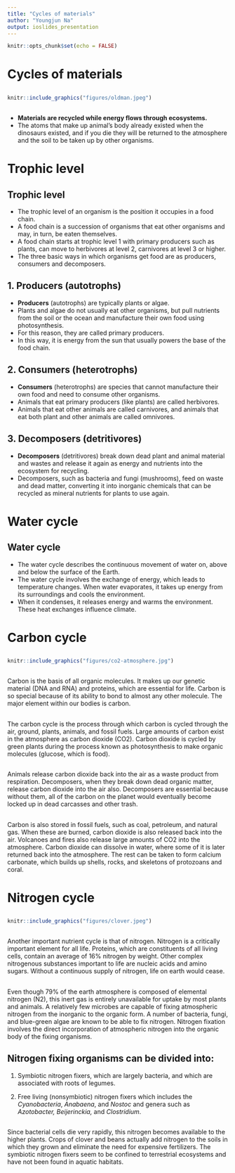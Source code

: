```yaml
---
title: "Cycles of materials"
author: "Youngjun Na"
output: ioslides_presentation
---
```


```r
knitr::opts_chunk$set(echo = FALSE)
```

# Cycles of materials   

##
```r
knitr::include_graphics("figures/oldman.jpeg")
```

##
- **Materials are recycled while energy flows through ecosystems.**
- The atoms that make up animal's body already existed when the dinosaurs existed, and if you die they will be returned to the atmosphere and the soil to be taken up by other organisms.

# Trophic level
## Trophic level
- The trophic level of an organism is the position it occupies in a food chain. 
- A food chain is a succession of organisms that eat other organisms and may, in turn, be eaten themselves. 
- A food chain starts at trophic level 1 with primary producers such as plants, can move to herbivores at level 2, carnivores at level 3 or higher.
- The three basic ways in which organisms get food are as producers, consumers and decomposers.

## 1. Producers (autotrophs) 
- **Producers** (autotrophs) are typically plants or algae. 
- Plants and algae do not usually eat other organisms, but pull nutrients from the soil or the ocean and manufacture their own food using photosynthesis. 
- For this reason, they are called primary producers. 
- In this way, it is energy from the sun that usually powers the base of the food chain.


## 2. Consumers (heterotrophs) 
- **Consumers** (heterotrophs) are species that cannot manufacture their own food and need to consume other organisms. 
- Animals that eat primary producers (like plants) are called herbivores. 
- Animals that eat other animals are called carnivores, and animals that eat both plant and other animals are called omnivores.

## 3. Decomposers (detritivores) 
- **Decomposers** (detritivores) break down dead plant and animal material and wastes and release it again as energy and nutrients into the ecosystem for recycling. 
- Decomposers, such as bacteria and fungi (mushrooms), feed on waste and dead matter, converting it into inorganic chemicals that can be recycled as mineral nutrients for plants to use again.

# Water cycle
## Water cycle
- The water cycle describes the continuous movement of water on, above and below the surface of the Earth. 
- The water cycle involves the exchange of energy, which leads to temperature changes. When water evaporates, it takes up energy from its surroundings and cools the environment. 
- When it condenses, it releases energy and warms the environment. These heat exchanges influence climate.

# Carbon cycle
## 
```r
knitr::include_graphics("figures/co2-atmosphere.jpg")
```

##
Carbon is the basis of all organic molecules. It makes up our genetic material (DNA and RNA) and proteins, which are essential for life. Carbon is so special because of its ability to bond to almost any other molecule. The major element within our bodies is carbon.

##
The carbon cycle is the process through which carbon is cycled through the air, ground, plants, animals, and fossil fuels. Large amounts of carbon exist in the atmosphere as carbon dioxide (CO2). Carbon dioxide is cycled by green plants during the process known as photosynthesis to make organic molecules (glucose, which is food).

##
Animals release carbon dioxide back into the air as a waste product from respiration. Decomposers, when they break down dead organic matter, release carbon dioxide into the air also. Decomposers are essential because without them, all of the carbon on the planet would eventually become locked up in dead carcasses and other trash. 

##
Carbon is also stored in fossil fuels, such as coal, petroleum, and natural gas. When these are burned, carbon dioxide is also released back into the air. Volcanoes and fires also release large amounts of CO2 into the atmosphere. Carbon dioxide can dissolve in water, where some of it is later returned back into the atmosphere. The rest can be taken to form calcium carbonate, which builds up shells, rocks, and skeletons of protozoans and coral.

# Nitrogen cycle

##
```r
knitr::include_graphics("figures/clover.jpeg")
```

##
Another important nutrient cycle is that of nitrogen. Nitrogen is a critically important element for all life. Proteins, which are constituents of all living cells, contain an average of 16% nitrogen by weight. Other complex nitrogenous substances important to life are nucleic acids and amino sugars. Without a continuous supply of nitrogen, life on earth would cease.

##
Even though 79% of the earth atmosphere is composed of elemental nitrogen (N2), this inert gas is entirely unavailable for uptake by most plants and animals. A relatively few microbes are capable of fixing atmospheric nitrogen from the inorganic to the organic form. A number of bacteria, fungi, and blue-green algae are known to be able to fix nitrogen. Nitrogen fixation involves the direct incorporation of atmospheric nitrogen into the organic body of the fixing organisms. 

## Nitrogen fixing organisms can be divided into:

1. Symbiotic nitrogen fixers, which are largely bacteria, and which are associated with roots of legumes.

2. Free living (nonsymbiotic) nitrogen fixers which includes the *Cyanobacteria*, *Anabaena*, and *Nostoc* and genera such as *Azotobacter, Beijerinckia,* and *Clostridium*.

##
Since bacterial cells die very rapidly, this nitrogen becomes available to the higher plants. Crops of clover and beans actually add nitrogen to the soils in which they grown and eliminate the need for expensive fertilizers. The symbiotic nitrogen fixers seem to be confined to terrestrial ecosystems and have not been found in aquatic habitats. 